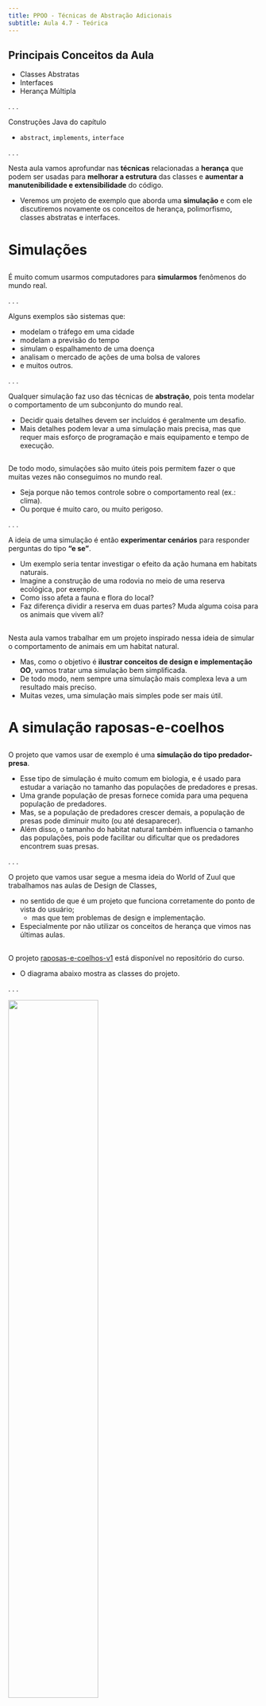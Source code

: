 ```yaml
---
title: PPOO - Técnicas de Abstração Adicionais
subtitle: Aula 4.7 - Teórica
---
```


## Principais Conceitos da Aula {.smaller}

::: {.nonincremental}
- Classes Abstratas
- Interfaces
- Herança Múltipla
:::


[]: ATENÇÃO ***
[]: Esse material foi criado para PPOO e, portanto usa projeto no VS Code.
[]: Além disso, ele é apresentado depois de uma aula na qual os conceitos de classes abstratas e interfaces foram apresentados.
[]: Portanto, o material do livro foi alterado, de forma que esses conceitos não são explicados novamente, apenas usados e reforçados.

. . .

Construções Java do capítulo

::: {.nonincremental}
- `abstract`, `implements`, `interface`
:::

. . .

Nesta aula vamos aprofundar nas **técnicas** relacionadas a **herança** que podem ser usadas
para **melhorar a estrutura** das classes e **aumentar a manutenibilidade e extensibilidade** do código.

- Veremos um projeto de exemplo que aborda uma **simulação** e com ele discutiremos novamente
  os conceitos de [herança]{.alert}, [polimorfismo]{.alert}, [classes abstratas]{.alert} e [interfaces]{.alert}.


# Simulações {background-color="#40666e"}

## {.smaller}

É muito comum usarmos computadores para **simularmos** fenômenos do mundo real.

. . .

Alguns exemplos são sistemas que:

- modelam o tráfego em uma cidade
- modelam a previsão do tempo
- simulam o espalhamento de uma doença
- analisam o mercado de ações de uma bolsa de valores
- e muitos outros.

. . .

Qualquer simulação faz uso das técnicas de **abstração**, pois tenta modelar o comportamento de um subconjunto do mundo real.

- Decidir quais detalhes devem ser incluídos é geralmente um desafio.
- Mais detalhes podem levar a uma simulação mais precisa, mas que requer mais esforço de programação e mais equipamento e tempo de execução.

## {.smaller}

De todo modo, simulações são muito úteis pois permitem fazer o que muitas vezes não conseguimos no mundo real.

- Seja porque não temos controle sobre o comportamento real (ex.: clima).
- Ou porque é muito caro, ou muito perigoso.

. . .

A ideia de uma simulação é então **experimentar cenários** para responder perguntas do tipo **"e se"**.

- Um exemplo seria tentar investigar o efeito da ação humana em habitats naturais.
- Imagine a construção de uma rodovia no meio de uma reserva ecológica, por exemplo.
- Como isso afeta a fauna e flora do local?
- Faz diferença dividir a reserva em duas partes? Muda alguma coisa para os animais que vivem ali?

## {.smaller}

Nesta aula vamos trabalhar em um projeto inspirado nessa ideia de simular o comportamento de animais em um habitat natural.

- Mas, como o objetivo é **ilustrar conceitos de design e implementação OO**, vamos tratar uma simulação bem simplificada.
- De todo modo, nem sempre uma simulação mais complexa leva a um resultado mais preciso.
- Muitas vezes, uma simulação mais simples pode ser mais útil.

# A simulação raposas-e-coelhos {background-color="#40666e"}

## {.smaller}

O projeto que vamos usar de exemplo é uma **simulação do tipo predador-presa**.

- Esse tipo de simulação é muito comum em biologia, e é usado para estudar a variação no tamanho das populações de predadores e presas.
- Uma grande população de presas fornece comida para uma pequena população de predadores.
- Mas, se a população de predadores crescer demais, a população de presas pode diminuir muito (ou até desaparecer).
- Além disso, o tamanho do habitat natural também influencia o tamanho das populações, pois pode facilitar ou dificultar que os predadores encontrem suas presas.

. . .

O projeto que vamos usar segue a mesma ideia do World of Zuul que trabalhamos nas aulas de Design de Classes,

- no sentido de que é um projeto que funciona corretamente do ponto de vista do usuário;
  - mas que tem problemas de design e implementação.
- Especialmente por não utilizar os conceitos de herança que vimos nas últimas aulas.

## {.smaller}

O projeto [raposas-e-coelhos-v1](https://github.com/ufla-ppoo/raposas-e-coelhos-v1) está disponível no repositório do curso.

- O diagrama abaixo mostra as classes do projeto.

. . .

![](imagens/raposas-e-coelhos_diagrama_classes.png){width=60%}

## {.smaller}

![](imagens/raposas-e-coelhos_diagrama_classes.png){width=45%}

As principais classes que vamos focar são `Simulador`, `Raposa`  e `Coelho`.

- As classes `Raposa` e `Coelho` representam o comportamento do predador e da presa, respectivamente.
- Trataremos principalmente os aspectos que afetam o tamanho de suas populações: nascimento, morte e fornecimento de comida.

## {.smaller}

A classe `Simulador` é responsável por criar o estado inicial da simulação, controlá-la e executá-la.

- A ideia básica é simples:
  
  - o simulador tem coleções de coelhos e raposas.
  - a cada passo da simulação, a classe permite que cada animal possa viver por um _passo_ de seu ciclo de vida.
    - não estamos preocupados sobre quanto tempo significa um passo aqui.
  - e então o estado atual do campo é mostrado na tela.

## {.smaller}

Resumidamente, o objetivo das demais classes é:

- `Campo` representa um campo de duas dimensões onde os animais vivem. 
  
  - O campo é formado por um número fixo de localizações (células), arranjadas em linhas e colunas.
  - Apenas um animal pode ocupar uma localização por vez.
  - Uma localização pode estar vazia ou ocupada por um animal.

- `Localizacao` representa uma célula dentro do campo, definida por um valor de linha e um de coluna.

- As classes `Simulador`, `Raposa`, `Coelho`, `Campo` e `Localizacao` definem completamente o comportamento da simulação.

  - As demais classes são acessórias.

## {.smaller}

- A classe `Randomizador` nos permite ter um certo grau de controle sobre a aleatoriedade da simulação.
  - Ex.: quando os animais nascem.

- As classes `VisaoSimulador`, `EstatisticasCampo` e `Contador` fornecem uma visualização gráfica da simulação.
  - `VisaoSimulador` exibe uma visualização do estado do campo.
  - `EstatisticasCampo` mostra as quantidades de coelhos e raposas.
  - `Contador` é uma classe auxiliar que trata a contagem dos animais.

## 

::: {.callout-note title="Exercício" icon=false}
Inicie o projeto `raposas-e-coelhos-v1`.
Você verá o estado inical da simulação.
Os retângulos em maior número representam os coelhos e os demais as raposas.

Acione o botão **Simular um Passo**.
O número de raposas se altera se você aciona o botão apenas uma vez?
:::

. . .

::: {.callout-note title="Exercício" icon=false}
O número de raposas se altera a cada passo da simulação?

Quais processos naturais vocês acha que estão sendo modelados para fazer o número
de raposas aumentar ou diminuir?
:::

. . .

::: {.callout-note title="Exercício" icon=false}
Acione agora o botão **Simular Vários Passos** e escolha uma grande quantidade de passos (como 80 ou 100).

O número de raposas e coelhos aumentam ou diminuem na mesma taxa?
::: 

## 

::: {.callout-note title="Exercício" icon=false}
Quais mudanças vocês nota ao executar o botão de **Simulação Longa**?
:::

. . .

::: {.callout-note title="Exercício" icon=false}
Acione o botão `Reiniciar` para criar um novo estado inicial para a simulação e
rode a simulação novamente.

A simulação é exatamente igual dessa vez? 
Se não é, você nota algum padrão similar entre as execuções?
:::

. . .

::: {.callout-note title="Exercício" icon=false}
Se você executa a simulação por tempo suficiente, acontece de todas as raposas ou
coelhos morrerem?

Em caso afirmativo, por que você acha que isso acontece?
:::

## 

::: {.callout-note title="Exercício" icon=false}
O botão **Reiniciar Randomizador** chama o método `reiniciar` da classe `Randomizador` e
também da classe `Simulador`.
Isso faz com que a simulação seja exetamente igual à primeira simulação executada.

Verifique o código da classe `Randomizador` e a documentação da classe `java.util.Random`
para entender porque isso acontece.
:::

## A classe `Coelho` {.smaller}

Abra o código da classe `Coelho`.

- Você notará que a classe tem vários atributos estáticos que definem as configurações de todos os coelhos.
- O controle de aleatoriedade é centralizado através de um único objeto `Random` fornecido pela classe `Randomizador`.
  - Isso permite a repetibilidade dos testes da simulação.
- Cada coelho tem quatro atributos comuns (não estáticos), que descrevem seu estado.
  - idade (dada pelo número de passos), se está vivo ou não, e sua localização específica no campo.
- Você notará também as simplificações feitas na simulação e como a aleatoriedade é tratada.

## 

::: {.callout-note title="Exercício" icon=false}
Você acha que não ter um atributo `gênero`, para indicar se o coelho é macho ou fêmea,
provavelmente leva a uma simulação imprecisa?

Justifique sua resposta.
:::

. . .

::: {.callout-note title="Exercício" icon=false}
Você acha que há outras simplificações na implementação da classe `Coelho` em relação ao mundo real?

Discuta se isso poderia impactar na precisão da simulação.
:::

. . .

::: {.callout-note title="Exercício" icon=false}
Experimente alterar alguns dos atributos da classe `Coelho` e verifique como isso impacta o comportamento
da simulação.

Por exemplo: o que acontece se a probabilidade de reprodução for muito maior ou muito menor?
:::

[]: TODO: Não foi colocado o texto do livro após os exercícios, considerando que a aula é presencial.

## A classe `Raposa` {.smaller}

Abra o código da classe `Raposa`.

- Você verá que ele tem muitas similaridades com a classe `Coelho`.
- As diferenças se referem, principalmente, aos comportamentos de `cacar` (caçar) e `buscarComida`.

## 

::: {.callout-note title="Exercício" icon=false}
Assim como foi feito para os coelhos, avalise se as simplificações implementadas na classe `Raposa`
podem levar a uma simulação imprecisa.
:::

. . .

::: {.callout-note title="Exercício" icon=false}
Se aumentarmos a idade máxima das raposas, você acha que a população das raposas vai aumentar, ou
é mais provável que a população de coelhos seja reduzida a zero?
:::

. . .

::: {.callout-note title="Exercício" icon=false}
Experimente diferentes valores para os atributos das classes `Coelho` e `Raposa`.

Alguma espécie sempre desaparece em alguma configuração específica?

Há configurações que são mais estáveis, ou seja, geram um equilíbrio entre as populações por mais tempo?
:::


##

::: {.callout-note title="Exercício" icon=false}
Experimente alterar o método `main` da classe `App`, chamando o construtor sobrecarregado da
classe `Simulador` para definir campos de tamanhos diferentes.

O tamanho do campo afeta a probabilidade das espécies sobreviverem?
:::

. . .

[]: TODO: deixar esses exercícios para a aula prática? ==========================

::: {.callout-note title="Exercício" icon=false}
Atualmente, uma raposa come no máximo um coelho em cada passo.

Modifique o método `buscarComida` para que os coelhos em todos os locais vizinhos sejam comidos
em um único passo. Avalie o impacto dessa alteração nos resultados da simulação.

Observe que o método `buscarComida` atualmente retorna a localização do único coelho que é comido, 
portanto, você precisará retornar a localização de um dos coelhos comidos na sua versão.

No entanto, não se esqueça de retornar `null` se não houver coelhos para comer.
:::

## 

::: {.callout-note title="Exercício" icon=false}
Seguindo o exercício anterior, se uma raposa comer vários coelhos de uma só vez, existem diversas 
possibilidades de como podemos modelar seu nível de comida. 

Se somarmos todos os valores de comida dos coelhos, a raposa terá um nível de comida muito alto, 
tornando improvável que ela morra de fome tão cedo. 

Alternativamente, poderíamos impor um limite ao nível de comida da raposa. 
Isso modela o efeito de um predador que mata a presa independentemente de estar com fome ou não. 

Altere o código para tratar esse limite e avalie os impactos da implementação dessa escolha na 
simulação resultante.
:::

[]: Experimentar primeiro valor grande como 100 e ir diminuindo até 30.

## A classe `Simulador` {.smaller}

Vamos agora analisar o código da classe `Simulador`.

- Ela é peça principal do sistema, pois ela controla todas as outras partes.
- As principais partes são o construtor e os métodos `povoar` e `simularUmPasso`.
- Repare que o método `povoar` criaos amimais com idades aleatórias.
  - Isso representa mais corretamente uma população variada que seria um estado normal da simulação.
  - Além disso, se todos os animais começassem recém-nascidos, até que eles tivessem idade para se reproduzir,
    pode ser que os coelhos fossem todos caçados ou as raposas morressem de fome.
- O método `simularUmPasso` é o responsável por fazer a simulação de um passo.

[]: TODO: Não foi colocado o texto do livro, considerando que a aula é presencial.

## 

::: {.callout-note title="Exercício" icon=false}
Experimente alterar o método `povoar` para que os coelhos e raposas comecem com idade inicial zero.

Execute várias simulações e verifique se isso é sempre catastrófico.
:::

. . .

::: {.callout-note title="Exercício" icon=false}
Se apenas os coelhos tiverem uma idade inicial aleatória, a população de coelhos tenderá a crescer, 
enquanto a população de raposas permanecerá muito pequena.

Quando as raposas atingirem idade suficiente para se reproduzir, a simulação tende a se comportar
novamente como a versão original?

O que isso sugere sobre os tamanhos relativos das populações iniciais e seu impacto no resultado da simulação?
:::

## A classe `Simulador` {.smaller}

Avalie agora o código da classe `simularUmPasso`.

- Repare que não estamos usando herança nesta implementação.
- Repare também como são tratadas as listas de coelhos e raposas (e como elas são atualizadas com os recém-nascidos).

## Começando a melhorar a simulação {.smaller}

Agora que entendemos como a simulação funciona, já podemos começar a melhorar o design e a implementação do projeto.

- Faremos isso passo a passo.
- Poderíamos começar por vários pontos, mas um **ponto fraco** óbvio **do design** atual é que ele **não usa herança**.
  - Que poderia **evitar** diversas **replicações de código** entre as classes `Coelho` e `Raposa`.

## 

::: {.callout-note title="Exercício" icon=false}
Identifique as semelhanças e diferenças entre as classes `Coelho` e `Raposa`.

Faça listas separadas dos atributos, métodos e construtores e diferencie entre os atributos estáticos e ​​de instância.
:::

. . .

::: {.nonincremental}

::: {.callout-note title="Exercício" icon=false}
Métodos idênticos nas subclasses são claramente candidatos a serem levados para uma superclasse.

Quais métodos são realmente idênticos nas classes `Coelho` e `Raposa`? Para chegar a uma conclusão, considere:

- se faz diferença a flexão de gênero (como `vivo` ou `viva`);
- como se os valores dos atributos estáticos fossem usados diretamente no código.
:::

:::

## 

::: {.callout-note title="Exercício" icon=false}
Na versão atual da simulação, os valores de todos os atributos estáticos com nomes semelhantes são diferentes.

Se os dois valores de um atributo estático específico (como `IDADE_REPRODUCAO`, por exemplo) fossem idênticos, 
isso faria alguma diferença na sua avaliação de quais métodos são realmente idênticos?
:::


# Classes Abstratas {background-color="#40666e"}

## {.smaller}

Nós já conhecemos os conceitos de [herança]{.alert} e [polimorfismo]{.alert}

- E, por isso, sabemos que como `Coelho` e `Raposa` têm muitas características em comum, 
  - elas podem ser tornar subclasse de uma classe chamada `Animal`, por exemplo.
- Vamos agora começar as fazer modificações para melhorar o design e a implementação do sistema.
- Nós já sabemos que, pelo polimorfismo, evitaremos replicação de código 
  - e simplificaremos o código da classe `Simulador`, que usa as classes `Coelho` e `Raposa`.

. . .

É importante ressaltar que vamos realizar um processo de [refatoração]{.alert} que não
deve alterar o comportamento do sistema do ponto de vista do usuário final.

## A superclasse Animal {.smaller}

Vamos começar levando para a classe Animal aquilo que é idêntico nas duas subclasses.

- Vamos levar os atributos `vivo(a)`, `localizacao` e `campo` para a superclasse.
  - O atributo `idade` discutiremos mais adiante.
  - Os atributos serão criados com visibilidade privada para respeitar o encapsulamento.
  - O atributo `vivo` será inicializado com `true` no construtor, e os demais serão passados pelas subclasses usando `super`.

## A superclasse Animal {.smaller}

Os métodos de acesso e modificadores desses atributos devem também ser levados para superclasse

- Mas qual deve ser a visibilidade deles?
- `definirLocalizacao` é privado em `Coelho` e `Raposa`, mas não pode permanecer privado em `Animal` pois
  é usado por métodos que estão nas subclasses.
  - Devemos definir então como `protected`.
- `morrer` era público em `Coelho` mas privado em `Raposa`. Deveria ser público em `Animal`?
  - Só era público em `Coelho` porque `Raposa` precisava chamar o método.
  - Agora que as classes são irmãs, o método pode ser `protected`, indicando que ele não
    faz parte da interface geral dos animais (pelo menos até agora).

## A superclasse Animal {.smaller}

Outro ponto importante sobre a classe `Animal` é que nós nunca vamos instanciar um objeto dessa classe.

- Portanto, sabemos que ela deve ser **abstrata**.

. . .

::: {.callout-tip title="Conceito" icon=false}
Uma **classe abstrata** é uma classe que não é criada para ser instanciada.
Seu propósito é servir como uma superclasse para outras classes.
Classes abstratas podem conter métodos abstratos.
:::


## {.smaller}

Uma tarefa importante quando refatoramos um sistema é planejar testes que garantam que o sistema
continua funcionando como antes do ponto de vista do usuário.

- A classe `Randomizador` existe para ajudar nesse processo. 
- Pois sabemos que, ao reiniciar o randomizador o comportamento da simulação é sempre o mesmo.
- Assim, podemos implementarmos a classe `Animal` em uma cópia do projeto e comparar as simulações
antes e depois das alterações.

## 

::: {.callout-note title="Exercício" icon=false}
Crie a classe `Animal` em uma cópia do projeto de acordo com o que foi apresentado anteriormente.

Garanta que a simulação continua funcionando como antes do ponto de vista do usuário.
:::

::: {.callout-note title="Exercício" icon=false}
Discuta sobre como o conceito de herança melhorarou o projeto até agora.
:::

# Métodos Abstratos {background-color="#40666e"}

## {.smaller}

Até agora a superclasse `Animal` ajudou a evitar replicação de código nas subclasses `Coelho` e `Raposa`.

- E também tornou mais fácil incluir um novo tipo de animal na simulação, se necessário.

. . .

Mas nós já samos que o uso inteligente de herança ajudaria a simplificar também o código da classe cliente,

- ou seja, da classe que usa a hierarquia de herança, que, nesse caso, é a classe `Simulador`.

## {.smaller}

A classe `Simulador` tem uma lista separada para cada espécie de animal.

- E sabemos que, com o `polimorfismo`, podemos usar uma única lista para armazenar todos os animais.

. . .

Mas surge um problema na hora de fazer isso, ao tratar o método `simularUmPasso`.

- Nós ainda precisamos trabalhar com tipos específicos de animais para saber qual método devemos chamar.
- Já que, para os coelhos deve ser chamado o método `correr`,
  - e para as raposas o método `cacar`.
- Uma maneira tratar isso é usar `instanceof` e _type casting_.
  - Mas esse é um sinal de que não estamos aproveitando tudo que a herança pode nos oferecer.

. . . 

Que solução melhor poderíamos adotar?

## {.smaller}

Poderíamos criar um método na superclasse `Animal` e sobrescrevê-lo nas subclasses,

- de forma que uma chamada ao método polimórfico faria com que cada animal agisse de forma diferente.

. . .

Essa é uma técnica de refatoração padrão para esses casos

- nos quais nós temos um comportamento que é específico dos subtipos,
- mas que precisa ser chamado de um contexto que lida apenas com o supertipo.

## {.smaller}

Nós podemos então criar um método chamado `agir` na superclasse `Animal` e sobrescrevê-lo nas subclasses.

- E renomar os métodos de ação específicos (`correr` em `Coelho` e `cacar` em `Raposa`) para `agir`.
- Dessa forma, em vez da simulação dizer a cada animal exatamente o que fazer, 
  - estamos apenas dizendo a ele para _agir_, 
  - e deixando que o próprio animal decida exatamente o que quer fazer.

. . .

Dessa forma, estamos *reduzindo o acoplamento* entre a classe `Simulador` e as subclasses `Coelho` e `Raposa`.

## {.smaller}

E o que seria implementado no método `agir` da classe `Animal`?

- Não temos nada a implementar, certo? Como o método deve ser definido então?
- Como um [método abstrata]{.alert}.

. . .

::: {.callout-tip title="Conceito" icon=false}
Uma **método abstrato** possui apenas assinatura e não tem um corpo. 
Ele é marcada com a palavra-chave `abstract`.
:::

. . .

::: {.callout-tip title="Conceito" icon=false}
**Subclasse abstrata**.
Para que uma subclasse de uma classe abstrata se torne concreta, ela deve
fornecer implementações para todos os métodos abstratos herdados. 
Caso contrário, a própria subclasse será abstrata.
:::

## 

::: {.callout-note title="Exercício" icon=false}
Altere o projeto tratamento o método `agir` conforme discutido anteriormente.


:::





